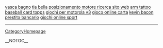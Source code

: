 <a href= http://vasca-bagno.dom6.info >vasca bagno</a>   <a href= http://tia-bella.cardz8.info >tia bella</a>   <a href= http://posizionamento-motore-ricerca-sito-web.rossa7.info >posizionamento motore ricerca sito web</a>   <a href= http://arm-tattoo.pr1ma.info >arm tattoo</a>   <a href= http://baseball-card-topps.rossa7.info >baseball card topps</a>   <a href= http://giochi-per-motorola-v3.rossa7.info >giochi per motorola v3</a>   <a href= http://gioco-online-carta.rossa7.info >gioco online carta</a>   <a href= http://kevin-bacon.dom6.info >kevin bacon</a>   <a href= http://prestito-bancario.pr1ma.info >prestito bancario</a>   <a href= http://giochi-online-sport.hom5.info >giochi online sport</a>
----
[[CategoryHomepage]]

__NOTOC__